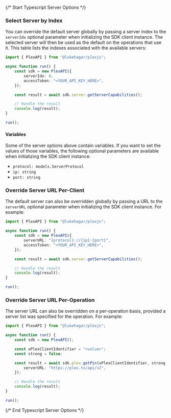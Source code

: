 {/* Start Typescript Server Options */}


### Select Server by Index

You can override the default server globally by passing a server index to the `serverIdx` optional parameter when initializing the SDK client instance. The selected server will then be used as the default on the operations that use it. This table lists the indexes associated with the available servers:



```typescript
import { PlexAPI } from "@lukehagar/plexjs";

async function run() {
    const sdk = new PlexAPI({
        serverIdx: 0,
        accessToken: "<YOUR_API_KEY_HERE>",
    });

    const result = await sdk.server.getServerCapabilities();

    // Handle the result
    console.log(result);
}

run();

```

#### Variables

Some of the server options above contain variables. If you want to set the values of those variables, the following optional parameters are available when initializing the SDK client instance:
 * `protocol: models.ServerProtocol`
 * `ip: string`
 * `port: string`

### Override Server URL Per-Client

The default server can also be overridden globally by passing a URL to the `serverURL` optional parameter when initializing the SDK client instance. For example:

```typescript
import { PlexAPI } from "@lukehagar/plexjs";

async function run() {
    const sdk = new PlexAPI({
        serverURL: "{protocol}://{ip}:{port}",
        accessToken: "<YOUR_API_KEY_HERE>",
    });

    const result = await sdk.server.getServerCapabilities();

    // Handle the result
    console.log(result);
}

run();

```
### Override Server URL Per-Operation

The server URL can also be overridden on a per-operation basis, provided a server list was specified for the operation. For example:

```typescript
import { PlexAPI } from "@lukehagar/plexjs";

async function run() {
    const sdk = new PlexAPI();

    const xPlexClientIdentifier = "<value>";
    const strong = false;

    const result = await sdk.plex.getPin(xPlexClientIdentifier, strong, {
        serverURL: "https://plex.tv/api/v2",
    });

    // Handle the result
    console.log(result);
}

run();

```
{/* End Typescript Server Options */}
